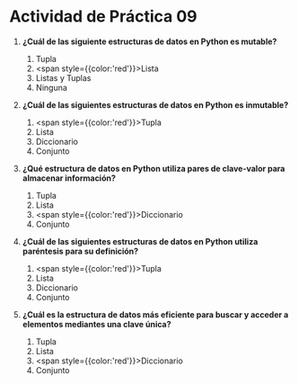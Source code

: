 # Actividad de Práctica 09

1. **¿Cuál de las siguiente estructuras de datos en Python es mutable?**
    1. Tupla
    2. <span style={{color:'red'}}>Lista</span>
    3. Listas y Tuplas
    4. Ninguna

2. **¿Cuál de las siguientes estructuras de datos en Python es inmutable?**
    1. <span style={{color:'red'}}>Tupla</span>
    2. Lista
    3. Diccionario
    4. Conjunto

3. **¿Qué estructura de datos en Python utiliza pares de clave-valor para almacenar información?**
    1. Tupla
    2. Lista
    3. <span style={{color:'red'}}>Diccionario</span>
    4. Conjunto

4. **¿Cuál de las siguientes estructuras de datos en Python utiliza paréntesis para su definición?**
    1. <span style={{color:'red'}}>Tupla</span>
    2. Lista
    3. Diccionario
    4. Conjunto

5. **¿Cuál es la estructura de datos más eficiente para buscar y acceder a elementos mediantes una clave única?**
    1. Tupla
    2. Lista
    3. <span style={{color:'red'}}>Diccionario</span>
    4. Conjunto
